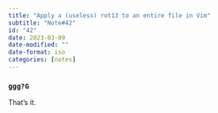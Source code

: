 ```yaml
---
title: "Apply a (useless) rot13 to an entire file in Vim"
subtitle: "Note#42"
id: "42"
date: 2023-03-09
date-modified: ""
date-format: iso
categories: [notes]
---
```

### `ggg?G`

That's it.
